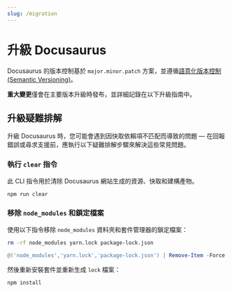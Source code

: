 ```yaml
---
slug: /migration
---
```


# 升級 Docusaurus

Docusaurus 的版本控制基於 `major.minor.patch` 方案，並遵循[語意化版本控制 (Semantic Versioning)](https://semver.org/)。

**重大變更**僅會在主要版本升級時發布，並詳細記錄在以下升級指南中。


<DocCardList />

## 升級疑難排解

升級 Docusaurus 時，您可能會遇到因快取依賴項不匹配而導致的問題 — 在回報錯誤或尋求支援前，應執行以下疑難排解步驟來解決這些常見問題。

### 執行 `clear` 指令

此 CLI 指令用於清除 Docusaurus 網站生成的資源、快取和建構產物。

```bash npm2yarn
npm run clear
```

### 移除 `node_modules` 和鎖定檔案

使用以下指令移除 `node_modules` 資料夾和套件管理器的鎖定檔案：

<Tabs>
<TabItem label="Bash" value="bash">

```bash
rm -rf node_modules yarn.lock package-lock.json
```

</TabItem>
<TabItem label="PowerShell" value="powershell">

```powershell
@('node_modules','yarn.lock','package-lock.json') | Remove-Item -Force -Recurse -ErrorAction SilentlyContinue
```

</TabItem>
</Tabs>

然後重新安裝套件並重新生成 `lock` 檔案：

```bash npm2yarn
npm install
```